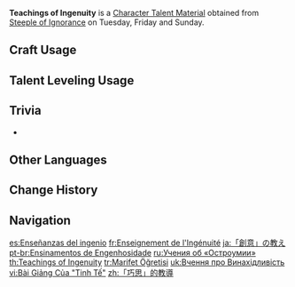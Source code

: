 {{Item Infobox
|id           = 104332
|image        = Item Teachings of Ingenuity.png
|type         = Character Talent Materials
|invCategory  = Character Development Items
|group        = Ingenuity Books
|group2       = Talent Books
|quality      = 2
|description  = Ingenuity is the leaf-veins of the [[Sumeru|nation of wisdom]].<br>Ingenuity springs forth from benevolent consideration. They say that "a poisonous tree bears no kind fruit." Similarly, ingenious nascent ideas are always born from determined and benign minds, for only they are worthy bearers of wisdom.
|day1         = Tuesday
|day2         = Friday
|day3         = Sunday
|source1      = Steeple of Ignorance
}}
'''Teachings of Ingenuity''' is a [[Character Talent Material]] obtained from [[Steeple of Ignorance]] on Tuesday, Friday and Sunday.

==Craft Usage==
{{Craft Usage}}

==Talent Leveling Usage==
{{Talent Leveling Usage}}

==Trivia==
* {{Mail Attachments by Category List}}

==Other Languages==
{{Other Languages
|en      = Teachings of Ingenuity
|zhs     = 「巧思」的教导
|zhs_rm  = "Qiǎosī" de Jiàodǎo
|zht     = 「巧思」的教導
|zht_rm  = "Qiǎosī" de Jiàodǎo
|zh_tl   = Teachings of "Ingenuity"
|ja      = 「創意」の教え
|ja_rm   = "Soui" no Oshie
|ja_tl   = Teachings of "Originality"
|ko      = 「창의」의 가르침
|ko_tl   = Teachings of "Originality"
|es      = Enseñanzas del ingenio
|es_tl   = Teaching of Ingenuity
|fr      = Enseignement de l'Ingénuité
|fr_tl   = Teaching of Ingenuity
|ru      = Учения об «Остроумии»
|ru_tl   = Teachings of "Wittiness"
|th      = Teachings of Ingenuity
|vi      = Bài Giảng Của "Tinh Tế"
|vi_tl   = Teachings of "Delicacy"
|de      = Lehren der „Findigkeit“
|de_tl   = Teachings of "Ingenuity"
|id      = Teachings of Ingenuity
|pt      = Ensinamentos de Engenhosidade
|pt_tl   = Teachings of Ingenuity
|tr      = Marifet Öğretisi
|tr_tl   = Ingenuity Doctrine
|it      = Insegnamenti dell'ingegno
|it_tl   = Teachings of Ingenuity
}}

==Change History==
{{Change History|3.0}}

==Navigation==
{{Development Item Navbox|Character Talent Materials}}

[[es:Enseñanzas del ingenio]]
[[fr:Enseignement de l'Ingénuité]]
[[ja:「創意」の教え]]
[[pt-br:Ensinamentos de Engenhosidade]]
[[ru:Учения об «Остроумии»]]
[[th:Teachings of Ingenuity]]
[[tr:Marifet Öğretisi]]
[[uk:Вчення про Винахідливість]]
[[vi:Bài Giảng Của "Tinh Tế"]]
[[zh:「巧思」的教導]]
